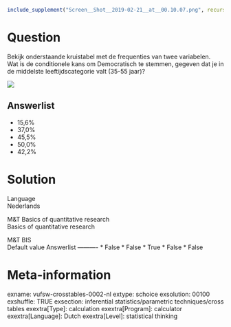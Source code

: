 ```r
include_supplement("Screen__Shot__2019-02-21__at__00.10.07.png", recursive = TRUE)
```

Question
========
Bekijk onderstaande kruistabel met de frequenties van twee
variabelen.   
Wat is de conditionele kans om Democratisch te stemmen, gegeven dat je
in de middelste leeftijdscategorie valt (35-55 jaar)?  
  
![](Screen__Shot__2019-02-21__at__00.10.07.png)

Answerlist
----------
* 15,6%
* 37,0%
* 45,5%
* 50,0%
* 42,2%

Solution
========











Language  
Nederlands

M&T Basics of quantitative research  
Basics of quantitative research

M&T BIS  
Default value
Answerlist
----------
* False
* False
* True
* False
* False

Meta-information
================
exname: vufsw-crosstables-0002-nl
extype: schoice
exsolution: 00100
exshuffle: TRUE
exsection: inferential statistics/parametric techniques/cross tables
exextra[Type]: calculation
exextra[Program]: calculator
exextra[Language]: Dutch
exextra[Level]: statistical thinking

